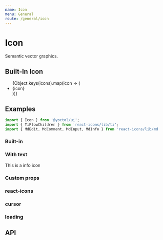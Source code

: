 ```yaml
---
name: Icon
menu: General
route: /general/icon
---
```




# Icon

Semantic vector graphics.

## Built-In Icon

<ul>
  {Object.keys(icons).map(icon => (
    <li key={icon}>
      {icon}
    </li>
  ))}
</ul>

## Examples

```js
import { Icon } from '@yoctol/ui';
import { TiFlowChildren } from 'react-icons/lib/ti';
import { MdEdit, MdComment, MdInput, MdInfo } from 'react-icons/lib/md';
```

### Built-in

<Playground>
  <Icon mx={2} type="line" />
  <Icon mx={2} type="messenger" />
  <Icon mx={2} type="understood" />
  <Icon mx={2} type="kurator" />
  <Icon mx={2} type="touch" />
  <Icon mx={2} type="analytics" />
  <Icon mx={2} type="tags" />
  <Icon mx={2} type="settings" />
</Playground>

### With text

<Playground>
  <Flex alignItems="center">
    This is a info icon <Icon ml="2" size="20" cursor="help" type={MdInfo} />
  </Flex>
</Playground>

### Custom props

<Playground>
  <Icon mx={2} fill="#00c300" type="line" />
  <Icon mx={2} fill="#0084ff" type="messenger" />
  <Icon mx={2} fill="primaryLight" size={32} type="understood" />
  <Icon mx={2} fill="primaryLight" size={32} type="kurator" />
  <Icon mx={2} fill="primaryLight" size={32} type="touch" />
  <Icon mx={2} fill="primaryLight" size={32} type="analytics" />
  <Icon mx={2} fill="primaryLight" size={32} type="tags" />
  <Icon mx={2} fill="primaryLight" size={32} type="settings" />
  <Icon mx={2} fill="secondary" size={48} type={MdEdit} />
  <Icon mx={2} fill="secondary" size={48} type={MdComment} />
  <Icon mx={2} fill="secondary" size={48} type={MdInput} />
  <Icon mx={2} fill="secondary" size={48} type={TiFlowChildren} />
</Playground>

### react-icons

<Playground>
  <Icon mx={2} type={MdEdit} />
  <Icon mx={2} type={MdComment} />
  <Icon mx={2} type={MdInput} />
  <Icon mx={2} type={TiFlowChildren} />
</Playground>

### cursor

<Playground>
  <Icon mx={2} type={MdEdit} />
  <Icon
    mx={2}
    cursor="pointer"
    type={MdComment}
  />
  <Icon
    mx={2}
    cursor="grab"
    type={MdInput}
  />
  <Icon
    mx={2}
    cursor="help"
    type={TiFlowChildren}
  />
</Playground>

### loading

<Playground>
  <Icon size="40" type="loading" />
</Playground>

## API

<PropsTable of={Icon} />
